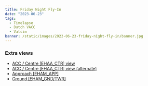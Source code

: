 ```yaml
---
title: Friday Night Fly-In
date: "2023-06-23"
tags:
  - Timelapse
  - Dutch VACC
  - Vatsim
banner: /static/images/2023-06-23-friday-night-fly-in/banner.jpg
---
```


<Youtube id="BEGNi7cutjs" />

### Extra views

- [ACC / Centre [EHAA_CTR] view](https://youtu.be/iHMUXuM1rS0)
- [ACC / Centre [EHAA_CTR] view (alternate)](https://youtu.be/dAPtyhcziYg)
- [Approach [EHAM_APP]](https://youtu.be/kRRZi75yhvo)
- [Ground [EHAM_GND/TWR]](https://youtu.be/nIdmYu74Zkk)
